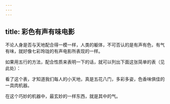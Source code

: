 ```yaml
---
---
---
```

title: 彩色有声有味电影
---




不论人身是否与天地配合得一模一样，人类的躯体，不可否认的是有声有色，有气有味，就好像七彩玲珑的有声电影所表现的一样。

如果用五行的方法，配合性质来表明一下的话，就可以列出下面这张简单的表（见此处）：

看了这个表，才知道我们每人的小天地，真是五花八门，多彩多姿，色香味俱佳的一具肉机器。

在这个巧妙的机器中，最玄妙的一样东西，就是其中的气。